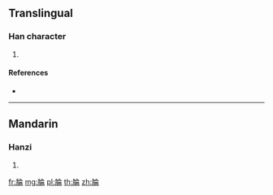 {{character info/new}}
==Translingual==

===Han character===
{{Han char|rn=130|rad=肉|as=08|sn=12|four=|canj=BOMB}}

# {{defn|Han|sort=肉08}}

====References====
* {{Han ref|kx=0985.270|dkj=29584|hdz=32089.090|uh=8140|ud=33088}}

----

==Mandarin==

===Hanzi===
{{cmn-hanzi|pin=[[juàn]] ([[juan4]]), [[lún]] ([[lun2]]), [[quān]] ([[quan1]]), [[quán]] ([[quan2]])|wg=chüan<sup>4</sup>, lun<sup>2</sup>, ch'üan<sup>1</sup>, ch'üan<sup>2</sup>}}

# {{defn|lang=cmn|sort=肉08}}

[[fr:腀]]
[[mg:腀]]
[[pl:腀]]
[[th:腀]]
[[zh:腀]]
